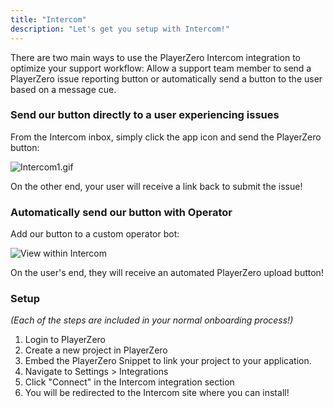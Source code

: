 ```yaml
---
title: "Intercom"
description: "Let's get you setup with Intercom!"
---
```


There are two main ways to use the PlayerZero Intercom integration to optimize
your support workflow: Allow a support team member to send a PlayerZero issue
reporting button or automatically send a button to the user based on a message
cue.

### Send our button directly to a user experiencing issues

From the Intercom inbox, simply click the app icon and send the PlayerZero
button:

![](/images/Intercom1.gif "Intercom1.gif")

On the other end, your user will receive a link back to submit the issue!

### Automatically send our button with Operator

Add our button to a custom operator bot:

![View within Intercom](/images/Intercom2.gif "Intercom2.gif")

On the user's end, they will receive an automated PlayerZero upload button!

### Setup

_(Each of the steps are included in your normal onboarding process!)_

1. Login to PlayerZero
2. Create a new project in PlayerZero
3. Embed the PlayerZero Snippet to link your project to your application.
4. Navigate to Settings > Integrations
5. Click "Connect" in the Intercom integration section
6. You will be redirected to the Intercom site where you can install!
